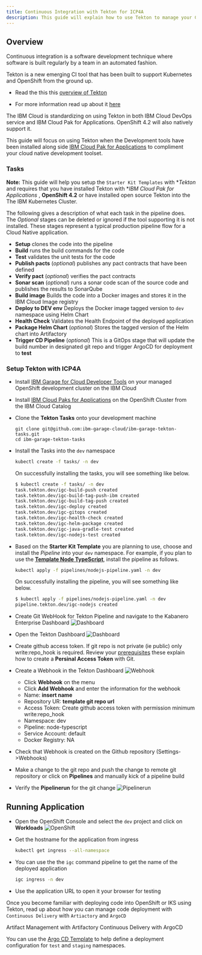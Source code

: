```yaml
---
title: Continuous Integration with Tekton for ICP4A
description: This guide will explain how to use Tekton to manage your Continuous Integration process
---
```


## Overview

Continuous integration is a software development technique where software is built regularly by a team in an automated fashion.

Tekton is a new emerging CI tool that has been built to support Kubernetes and OpenShift from the ground up.

- Read the this this [overview of Tekton](/guides/continuous-integration-tekton-crc#what-is-tekton)

- For more information read up about it [here](https://developer.ibm.com/tutorials/knative-build-app-development-with-tekton/)

The IBM Cloud is standardizing on using Tekton in both IBM Cloud DevOps service and IBM Cloud Pak for Applications. OpenShift 4.2 will also natively support it.

This guide will focus on using Tekton when the Development tools have been installed along side [IBM Cloud Pak for Applications](https://www.ibm.com/cloud/cloud-pak-for-applications) to compliment your cloud native development toolset.

### Tasks

<InlineNotification>

**Note:** This guide will help you setup the `Starter Kit Templates` with  **Tekton* and requires that you have installed Tekton with **IBM Cloud Pak for Applications* , **OpenShift 4.2** or have installed open source Tekton into the The IBM Kubernetes Cluster.
</InlineNotification>

The following gives a description of what each task in the pipeline does. The *Optional* stages can be deleted or ignored if the tool supporting it is not installed. These stages represent a typical production pipeline flow for a Cloud Native application.

- **Setup** clones the code into the pipeline
- **Build** runs the build commands for the code
- **Test**	validates the unit tests for the code
- **Publish pacts**	(*optional*) publishes any pact contracts that have been defined
- **Verify pact** (*optional*) verifies the pact contracts
- **Sonar scan** (*optional*) runs a sonar code scan of the source code and publishes the results to SonarQube
- **Build image** Builds the code into a Docker images and stores it in the IBM Cloud Image registry
- **Deploy to DEV env**	Deploys the Docker image tagged version to `dev` namespace using Helm Chart
- **Health Check** Validates the Health Endpoint of the deployed application
- **Package Helm Chart** (*optional*) Stores the tagged version of the Helm chart into Artifactory
- **Trigger CD Pipeline** (*optional*) This is a GitOps stage that will update the build number in designated git repo and trigger ArgoCD for deployment to **test**

### Setup Tekton with ICP4A

- Install [IBM Garage for Cloud Developer Tools](/admin/overview) on your managed OpenShift development cluster on the IBM Cloud

- Install [IBM Cloud Paks for Applications](https://cloud.ibm.com/catalog/content/ibm-cp-applications
) on the OpenShift Cluster from the IBM Cloud Catalog

- Clone the **Tekton Tasks** onto your development machine
    ```base
    git clone git@github.com:ibm-garage-cloud/ibm-garage-tekton-tasks.git
    cd ibm-garage-tekton-tasks
    ```
- Install the Tasks into the `dev` namespace
    ```bash
    kubectl create -f tasks/ -n dev
    ```

  On successfully installing the tasks, you will see something like below.
    ```bash
    $ kubectl create -f tasks/ -n dev
    task.tekton.dev/igc-build-push created
    task.tekton.dev/igc-build-tag-push-ibm created
    task.tekton.dev/igc-build-tag-push created
    task.tekton.dev/igc-deploy created
    task.tekton.dev/igc-gitops created
    task.tekton.dev/igc-health-check created
    task.tekton.dev/igc-helm-package created
    task.tekton.dev/igc-java-gradle-test created
    task.tekton.dev/igc-nodejs-test created
    ```

- Based on the **Starter Kit Template** you are planning to use, choose and install the _Pipeline_ into your `dev` namespace. For example, if you plan to use the [**Template Node TypeScript**](https://github.com/ibm-garage-cloud/template-node-typescript.git), install the pipeline as follows.
    ```bash
    kubectl apply -f pipelines/nodejs-pipeline.yaml -n dev
    ```

  On successfully installing the pipeline, you will see something like below.
    ```bash
    $ kubectl apply -f pipelines/nodejs-pipeline.yaml -n dev
    pipeline.tekton.dev/igc-nodejs created
    ```
    
- Create Git WebHook for Tekton Pipeline and navigate to the Kabanero Enterprise Dashboard
  ![Dashboard](/images/kabanero.png)

- Open the Tekton Dashboard
  ![Dashboard](/images/tekton.png)

- Create github access token. If git repo is not private (ie public) only write:repo_hook is required. Review your [prerequisites](/getting-started/prereqs) these explain how to create a **Persinal Access Token** with Git.

- Create a Webhook in the Tekton Dashboard
    ![Webhook](/images/webhook.png)

    - Click **Webhook** on the menu
    - Click **Add Webhook** and enter the information for the webhook
    - Name: **insert name**
    - Repository UR: **template git repo url**
    - Access Token: Create github access token with permission minimum write:repo_hook
    - Namespace: dev
    - Pipeline: node-typescript
    - Service Account: default
    - Docker Registry: NA

- Check that Webhook is created on the Github repository (Settings->Webhooks)

- Make a change to the git repo and push the change to remote git repository or click on **Pipelines**
and manually kick of a pipeline build

- Verify the **Pipelinerun** for the git change
    ![Pipelinerun](/images/pipeline.png)

## Running Application

- Open the OpenShift Console and select the `dev` project and click on **Workloads**
    ![OpenShift](/images/openshiftconsole.png)

- Get the hostname for the application from ingress
    ```bash
    kubectl get ingress --all-namespace
    ```
- You can use the the `igc` command pipeline to get the name of the deployed application
    ```bash
    igc ingress -n dev
    ```

- Use the application URL to open it your browser for testing

Once you become familiar with deploying code into OpenShift or IKS using Tekton, read up about how you can manage code deployment with `Continuous Delivery` with `Artiactory` and `ArgoCD`

<AnchorLinks small>
  <AnchorLink to="../../guides/artifact-management">Artifact Management with Artifactory</AnchorLink>
  <AnchorLink to="../../guides/continuous-delivery">Continuous Delivery with ArgoCD</AnchorLink>
</AnchorLinks>

You can use the [Argo CD Template](/starterkits/argocd) to help define a deployment configuration for `test` and `staging` namespaces.
